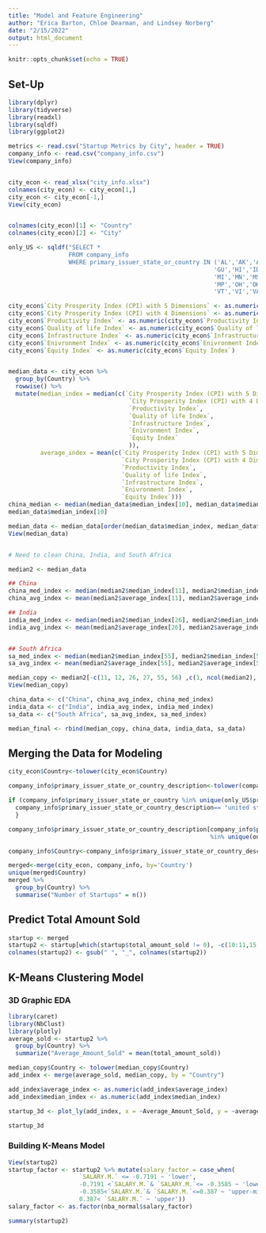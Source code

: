 ```yaml
---
title: "Model and Feature Engineering"
author: "Erica Barton, Chloe Dearman, and Lindsey Norberg"
date: "2/15/2022"
output: html_document
---
```


```r
knitr::opts_chunk$set(echo = TRUE)
```


## Set-Up
```r
library(dplyr)
library(tidyverse)
library(readxl)
library(sqldf)
library(ggplot2)

metrics <- read.csv("Startup Metrics by City", header = TRUE)
company_info <- read.csv("company_info.csv")
View(company_info)


city_econ <- read_xlsx("city_info.xlsx")
colnames(city_econ) <- city_econ[1,]
city_econ <- city_econ[-1,]
View(city_econ)


colnames(city_econ)[1] <- "Country"
colnames(city_econ)[2] <- "City"

only_US <- sqldf("SELECT * 
                 FROM company_info
                 WHERE primary_issuer_state_or_country IN ('AL','AK','AS','AZ','AR','CA','CO','CT','DE','DC','FM','FL','GA',
                                                          'GU','HI','ID','IL','IN','IA','KS','KY','LA','ME','MH','MD','MA',
                                                          'MI','MN','MS','MO','MT','NE','NV','NH','NJ','NM','NY','NC','ND',
                                                          'MP','OH','OK','OR','PW','PA','PR','RI','SC','SD','TN','TX','UT',
                                                          'VT','VI','VA','WA','WV','WI','WY')")

city_econ$`City Prosperity Index (CPI) with 5 Dimensions` <- as.numeric(city_econ$`City Prosperity Index (CPI) with 5 Dimensions`)
city_econ$`City Prosperity Index (CPI) with 4 Dimensions` <- as.numeric(city_econ$`City Prosperity Index (CPI) with 4 Dimensions`)
city_econ$`Productivity Index` <- as.numeric(city_econ$`Productivity Index`)
city_econ$`Quality of life Index` <- as.numeric(city_econ$`Quality of life Index`)
city_econ$`Infrastructure Index` <- as.numeric(city_econ$`Infrastructure Index`)
city_econ$`Enivronment Index` <- as.numeric(city_econ$`Enivronment Index`)
city_econ$`Equity Index` <- as.numeric(city_econ$`Equity Index`)


median_data <- city_econ %>%
  group_by(Country) %>%
  rowwise() %>%
  mutate(median_index = median(c(`City Prosperity Index (CPI) with 5 Dimensions`, 
                                  `City Prosperity Index (CPI) with 4 Dimensions`, 
                                  `Productivity Index`, 
                                  `Quality of life Index`, 
                                  `Infrastructure Index`,
                                  `Enivronment Index`,
                                  `Equity Index`
                                  )), 
         average_index = mean(c(`City Prosperity Index (CPI) with 5 Dimensions`, 
                                `City Prosperity Index (CPI) with 4 Dimensions`, 
                                `Productivity Index`, 
                                `Quality of life Index`, 
                                `Infrastructure Index`,
                                `Enivronment Index`,
                                `Equity Index`)))
china_median <- median(median_data$median_index[10], median_data$median_index[11])
median_data$median_index[10]

median_data <- median_data[order(median_data$median_index, median_data$average_index, decreasing = TRUE), ]
View(median_data)


# Need to clean China, India, and South Africa

median2 <- median_data

## China
china_med_index <- median(median2$median_index[11], median2$median_index[12])
china_avg_index <- mean(median2$average_index[11], median2$average_index[12])

## India 
india_med_index <- median(median2$median_index[26], median2$median_index[27])
india_avg_index <- mean(median2$average_index[26], median2$average_index[27])


## South Africa 
sa_med_index <- median(median2$median_index[55], median2$median_index[56])
sa_avg_index <- mean(median2$average_index[55], median2$average_index[56])

median_copy <- median2[-c(11, 12, 26, 27, 55, 56) ,c(1, ncol(median2), ncol(median2) - 1)]
View(median_copy)

china_data <- c("China", china_avg_index, china_med_index)
india_data <- c("India", india_avg_index, india_med_index)
sa_data <- c("South Africa", sa_avg_index, sa_med_index)

median_final <- rbind(median_copy, china_data, india_data, sa_data)

```


## Merging the Data for Modeling
```r
city_econ$Country<-tolower(city_econ$Country)

company_info$primary_issuer_state_or_country_description<-tolower(company_info$primary_issuer_state_or_country_description)

if (company_info$primary_issuer_state_or_country %in% unique(only_US$primary_issuer_state_or_country)==TRUE){
  company_info$primary_issuer_state_or_country_description== "united states"
  }

company_info$primary_issuer_state_or_country_description[company_info$primary_issuer_state_or_country 
                                                         %in% unique(only_US$primary_issuer_state_or_country)==T] <- "united states"

company_info$Country<-company_info$primary_issuer_state_or_country_description

merged<-merge(city_econ, company_info, by='Country')
unique(merged$Country)
merged %>% 
  group_by(Country) %>% 
  summarise("Number of Startups" = n())
```

## Predict Total Amount Sold 
```r
startup <- merged
startup2 <- startup[which(startup$total_amount_sold != 0), -c(10:11,15:16,21:22,24,27,28:33,37,41,46,49:54,58)]
colnames(startup2) <- gsub(" ", "_", colnames(startup2))
```


## K-Means Clustering Model 

### 3D Graphic EDA
```r
library(caret)
library(NbClust)
library(plotly)
average_sold <- startup2 %>%
  group_by(Country) %>%
  summarize("Average_Amount_Sold" = mean(total_amount_sold))

median_copy$Country <- tolower(median_copy$Country)
add_index <- merge(average_sold, median_copy, by = "Country")

add_index$average_index <- as.numeric(add_index$average_index)
add_index$median_index <- as.numeric(add_index$median_index)

startup_3d <- plot_ly(add_index, x = ~Average_Amount_Sold, y = ~average_index, z = ~median_index)

startup_3d
```

### Building K-Means Model
```r
View(startup2)
startup_factor <- startup2 %>% mutate(salary_factor = case_when(
                    `SALARY.M.` <= -0.7191 ~ 'lower',
                    -0.7191 <`SALARY.M.`& `SALARY.M.`<= -0.3585 ~ 'lower-mid',
                    -0.3585<`SALARY.M.`& `SALARY.M.`<=0.387 ~ 'upper-mid',
                    0.387< `SALARY.M.` ~ 'upper'))
salary_factor <- as.factor(nba_normal$salary_factor)

summary(startup2)
```


